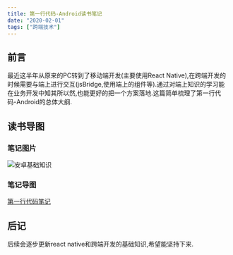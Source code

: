 ```yaml
---
title: 第一行代码-Android读书笔记
date: "2020-02-01"
tags: ["跨端技术"]
---
```


## 前言
最近这半年从原来的PC转到了移动端开发(主要使用React Native),在跨端开发的时候需要与端上进行交互(jsBridge,使用端上的组件等).通过对端上知识的学习能在业务开发中知其所以然,也能更好的把一个方案落地.这篇简单梳理了第一行代码-Android的总体大纲.

## 读书导图
### 笔记图片
![安卓基础知识](/static/images/crossPlatformStatic/androidStatic/androidBase/android.png) 
### 笔记导图
[第一行代码笔记](https://github.com/icantunderstand/learnStuff/blob/master/androidBase.xmind)

## 后记
后续会逐步更新react native和跨端开发的基础知识,希望能坚持下来.



